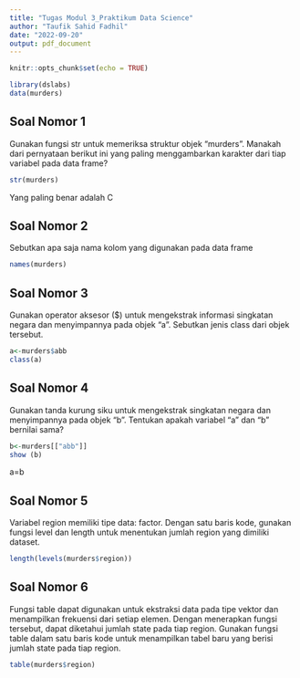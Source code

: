 ---
title: "Tugas Modul 3_Praktikum Data Science"
author: "Taufik Sahid Fadhil"
date: "2022-09-20"
output: pdf_document
---

```{r setup, include=FALSE}
knitr::opts_chunk$set(echo = TRUE)
```

```{r library}
library(dslabs)
data(murders)
```

## Soal Nomor 1

Gunakan fungsi str untuk memeriksa struktur objek "murders". Manakah dari pernyataan berikut ini yang paling menggambarkan karakter dari tiap variabel pada data frame?

```{r Jawaban Nomor 1}

str(murders)
```

Yang paling benar adalah C

## Soal Nomor 2

Sebutkan apa saja nama kolom yang digunakan pada data frame

```{r Jawaban Nomor 2}
names(murders)
```

## Soal Nomor 3

Gunakan operator aksesor (\$) untuk mengekstrak informasi singkatan negara dan menyimpannya pada objek "a". Sebutkan jenis class dari objek tersebut.

```{r Jawaban Nomor 3}
a<-murders$abb
class(a)
```

## Soal Nomor 4

Gunakan tanda kurung siku untuk mengekstrak singkatan negara dan menyimpannya pada objek "b". Tentukan apakah variabel "a" dan "b" bernilai sama?

```{r Jawaban Nomor 4}
b<-murders[["abb"]]
show (b)

```

a=b

## Soal Nomor 5

Variabel region memiliki tipe data: factor. Dengan satu baris kode, gunakan fungsi level dan length untuk menentukan jumlah region yang dimiliki dataset.

```{r Jawaban Nomor 5}
length(levels(murders$region))
```

## Soal Nomor 6

Fungsi table dapat digunakan untuk ekstraksi data pada tipe vektor dan menampilkan frekuensi dari setiap elemen. Dengan menerapkan fungsi tersebut, dapat diketahui jumlah state pada tiap region. Gunakan fungsi table dalam satu baris kode untuk menampilkan tabel baru yang berisi jumlah state pada tiap region.

```{r Jawaban Nomor 6}
table(murders$region) 
```
